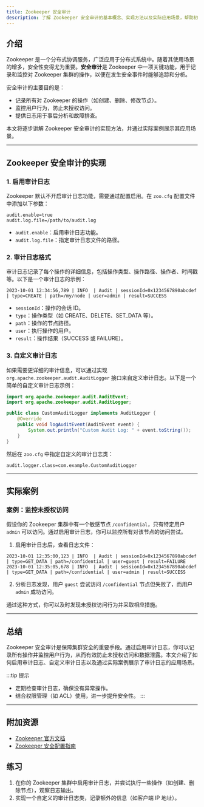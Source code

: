 ```yaml
---
title: Zookeeper 安全审计
description: 了解 Zookeeper 安全审计的基本概念、实现方法以及实际应用场景，帮助初学者掌握如何通过审计机制保障 Zookeeper 集群的安全性。
---
```


## 介绍

Zookeeper 是一个分布式协调服务，广泛应用于分布式系统中。随着其使用场景的增多，安全性变得尤为重要。**安全审计**是 Zookeeper 中一项关键功能，用于记录和监控对 Zookeeper 集群的操作，以便在发生安全事件时能够追踪和分析。

安全审计的主要目的是：
- 记录所有对 Zookeeper 的操作（如创建、删除、修改节点）。
- 监控用户行为，防止未授权访问。
- 提供日志用于事后分析和故障排查。

本文将逐步讲解 Zookeeper 安全审计的实现方法，并通过实际案例展示其应用场景。

---

## Zookeeper 安全审计的实现

### 1. 启用审计日志

Zookeeper 默认不开启审计日志功能，需要通过配置启用。在 `zoo.cfg` 配置文件中添加以下参数：

```properties
audit.enable=true
audit.log.file=/path/to/audit.log
```

- `audit.enable`：启用审计日志功能。
- `audit.log.file`：指定审计日志文件的路径。

### 2. 审计日志格式

审计日志记录了每个操作的详细信息，包括操作类型、操作路径、操作者、时间戳等。以下是一个审计日志的示例：

```
2023-10-01 12:34:56,789 | INFO  | Audit | sessionId=0x1234567890abcdef | type=CREATE | path=/my/node | user=admin | result=SUCCESS
```

- `sessionId`：操作的会话 ID。
- `type`：操作类型（如 CREATE、DELETE、SET_DATA 等）。
- `path`：操作的节点路径。
- `user`：执行操作的用户。
- `result`：操作结果（SUCCESS 或 FAILURE）。

### 3. 自定义审计日志

如果需要更详细的审计信息，可以通过实现 `org.apache.zookeeper.audit.AuditLogger` 接口来自定义审计日志。以下是一个简单的自定义审计日志示例：

```java
import org.apache.zookeeper.audit.AuditEvent;
import org.apache.zookeeper.audit.AuditLogger;

public class CustomAuditLogger implements AuditLogger {
    @Override
    public void logAuditEvent(AuditEvent event) {
        System.out.println("Custom Audit Log: " + event.toString());
    }
}
```

然后在 `zoo.cfg` 中指定自定义的审计日志类：

```properties
audit.logger.class=com.example.CustomAuditLogger
```

---

## 实际案例

### 案例：监控未授权访问

假设你的 Zookeeper 集群中有一个敏感节点 `/confidential`，只有特定用户 `admin` 可以访问。通过启用审计日志，你可以监控所有对该节点的访问尝试。

1. 启用审计日志后，查看日志文件：

```
2023-10-01 12:35:00,123 | INFO  | Audit | sessionId=0x1234567890abcdef | type=GET_DATA | path=/confidential | user=guest | result=FAILURE
2023-10-01 12:35:05,678 | INFO  | Audit | sessionId=0x1234567890abcdef | type=GET_DATA | path=/confidential | user=admin | result=SUCCESS
```

2. 分析日志发现，用户 `guest` 尝试访问 `/confidential` 节点但失败了，而用户 `admin` 成功访问。

通过这种方式，你可以及时发现未授权访问行为并采取相应措施。

---

## 总结

Zookeeper 安全审计是保障集群安全的重要手段。通过启用审计日志，你可以记录所有操作并监控用户行为，从而有效防止未授权访问和数据泄露。本文介绍了如何启用审计日志、自定义审计日志以及通过实际案例展示了审计日志的应用场景。

:::tip 提示
- 定期检查审计日志，确保没有异常操作。
- 结合权限管理（如 ACL）使用，进一步提升安全性。
:::

---

## 附加资源

- [Zookeeper 官方文档](https://zookeeper.apache.org/doc/current/)
- [Zookeeper 安全配置指南](https://zookeeper.apache.org/doc/current/zookeeperAdmin.html#sc_security)

## 练习

1. 在你的 Zookeeper 集群中启用审计日志，并尝试执行一些操作（如创建、删除节点），观察日志输出。
2. 实现一个自定义的审计日志类，记录额外的信息（如客户端 IP 地址）。